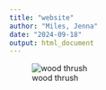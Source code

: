 ```yaml
---
title: "website"
author: "Miles, Jenna"
date: "2024-09-18"
output: html_document
---
```

![wood thrush](https://www.allaboutbirds.org/guide/assets/photo/67458541-480px.jpg)